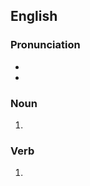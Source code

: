 ==English==

===Pronunciation===
* {{IPA|/lʌvz/|lang=en}}
* {{audio|en-us-loves.ogg|Audio (US)|lang=en}}

===Noun===
{{head|en|noun form}}

# {{plural of|luv|lang=en}}

===Verb===
{{head|en|verb form}}

# {{en-third-person singular of|luv}}